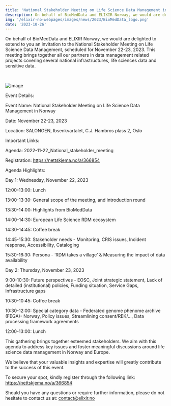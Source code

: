 ---
title: 'National Stakeholder Meeting on Life Science Data Management in Norway'
description: On behalf of BioMedData and ELIXIR Norway, we would are delighted to extend to you an invitation to the National Stakeholder Meeting on Life Science Data Management.
img: '/elixir-no-webpages/images/news/2023/BioMedData_logo.png'
date: '2023-10-26'
---

On behalf of BioMedData and ELIXIR Norway, we would are delighted to extend to you an invitation to the National Stakeholder Meeting on Life Science Data Management, scheduled for November 22-23, 2023. This meeting brings together all our partners in data management related projects covering several national infrastructures,  life sciences data  and sensitive data. 

<br/>

![image](/images/news/2023/BioMedData_logo.png)

Event Details:

Event Name: National Stakeholder Meeting on Life Science Data Management in Norway

Date: November 22-23, 2023

Location: SALONGEN, Ibsenkvartalet, C.J. Hambros plass 2, Oslo


Important Links:

Agenda: 2022-11-22_National_stakeholder_meeting

Registration:  https://nettskjema.no/a/366854 


Agenda Highlights:


Day 1: Wednesday, November 22, 2023


12:00-13:00: Lunch

13:00-13:30: General scope of the meeting, and introduction round

13:30-14:00: Highlights from BioMedData

14:00-14:30: European Life Science RDM ecosystem

14:30-14:45: Coffee break

14:45-15:30: Stakeholder needs - Monitoring, CRIS issues, Incident response, Accessibility, Cataloging

15:30-16:30: Persona - ‘RDM takes a village’ & Measuring the impact of data availability


Day 2: Thursday, November 23, 2023


9:00-10:30: Future perspectives - EOSC, Joint strategic statement, Lack of detailed (institutional) policies, Funding situation, Service Gaps, Infrastructure gaps

10:30-10:45: Coffee break

10:30-12:00: Special category data - Federated genome phenome archive (FEGA)- Norway, Policy issues, Streamlining consent/REK/…, Data processing framework agreements

12:00-13:00: Lunch


This gathering brings together esteemed stakeholders. We aim with this agenda to address key issues and foster meaningful discussions around life science data management in Norway and Europe.

We believe that your valuable insights and expertise will greatly contribute to the success of this event.


To secure your spot, kindly register through the following link: https://nettskjema.no/a/366854 


Should you have any questions or require further information, please do not hesitate to contact us at: contact@elixir.no 